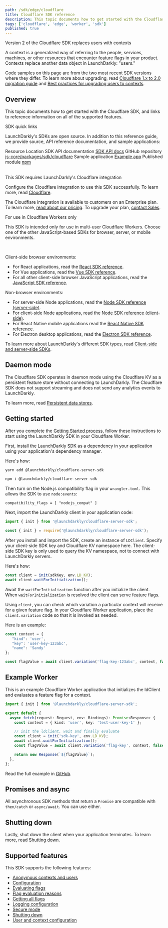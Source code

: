 ```yaml
---
path: /sdk/edge/cloudflare
title: Cloudflare SDK reference
description: This topic documents how to get started with the Cloudflare SDK, and links to reference information on all of the supported features.
tags: ['cloudflare', 'edge', 'worker', 'sdk']
published: true
---
```


<Callout intent="info">
<CalloutTitle>Version 2 of the Cloudflare SDK replaces users with contexts</CalloutTitle>
<CalloutDescription>

A context is a generalized way of referring to the people, services, machines, or other resources that encounter feature flags in your product. Contexts replace another data object in LaunchDarkly: "users."

Code samples on this page are from the two most recent SDK versions where they differ. To learn more about upgrading, read [Cloudflare 1.x to 2.0 migration guide](/sdk/server-side/cloudflare/migration-1-to-2) and [Best practices for upgrading users to contexts](/guides/flags/upgrading-contexts).

</CalloutDescription>
</Callout>

## Overview

This topic documents how to get started with the Cloudflare SDK, and links to reference information on all of the supported features.

<Callout intent="primary">
<CalloutTitle>SDK quick links</CalloutTitle>
<CalloutDescription>

LaunchDarkly's SDKs are open source. In addition to this reference guide, we provide source, API reference documentation, and sample applications:

<Table>
  <TableHeader>
    <TableHeadCell>Resource</TableHeadCell>
    <TableHeadCell>Location</TableHeadCell>
  </TableHeader>
  <TableBody>
    <TableRow>
      <TableCell>SDK API documentation</TableCell>
      <TableCell><a href="https://launchdarkly.github.io/js-core/packages/sdk/cloudflare/docs/">SDK API docs</a></TableCell>
    </TableRow>
    <TableRow>
      <TableCell>GitHub repository</TableCell>
      <TableCell><a href="https://github.com/launchdarkly/js-core/tree/main/packages/sdk/cloudflare">js-core/packages/sdk/cloudflare</a></TableCell>
    </TableRow>
    <TableRow>
      <TableCell>Sample application</TableCell>
      <TableCell><a href="https://github.com/launchdarkly/js-core/tree/main/packages/sdk/cloudflare/example">Example app</a></TableCell>
    </TableRow>
    <TableRow>
      <TableCell>Published module</TableCell>
      <TableCell><a href="https://www.npmjs.com/package/@launchdarkly/cloudflare-server-sdk">npm</a></TableCell>
    </TableRow>
  </TableBody>
</Table>

</CalloutDescription>
</Callout>

<Callout intent="info">
  <CalloutTitle>This SDK requires LaunchDarkly's Cloudflare integration</CalloutTitle>
  <CalloutDescription>

Configure the Cloudflare integration to use this SDK successfully. To learn more, read [Cloudflare](/integrations/cloudflare).

The Cloudflare integration is available to customers on an Enterprise plan. To learn more, [read about our pricing](https://launchdarkly.com/pricing/). To upgrade your plan, [contact Sales](https://launchdarkly.com/contact-sales/).

  </CalloutDescription>
</Callout>

<Callout intent="info">
<CalloutTitle>For use in Cloudflare Workers only</CalloutTitle>
<CalloutDescription>

This SDK is intended only for use in multi-user Cloudflare Workers. Choose one of the other JavaScript-based SDKs for browser, server, or mobile environments.

<br/>

Client-side browser environments:
- For React applications, read the [React SDK reference](/sdk/client-side/react).
- For Vue applications, read the [Vue SDK reference](/sdk/client-side/vue).
- For all other client-side browser JavaScript applications, read the [JavaScript SDK reference](/sdk/client-side/javascript).

Non-browser environments:

- For server-side Node applications, read the [Node SDK reference (server-side)](/sdk/server-side/node-js).
- For client-side Node applications, read the [Node SDK reference (client-side)](/sdk/client-side/node-js).
- For React Native mobile applications read the [React Native SDK reference](/sdk/client-side/react/react-native).
- For Electron desktop applications, read the [Electron SDK reference](/sdk/client-side/electron).

To learn more about LaunchDarkly's different SDK types, read [Client-side and server-side SDKs](/sdk/concepts/client-side-server-side).

</CalloutDescription>
</Callout>

## Daemon mode

The Cloudflare SDK operates in daemon mode using the Cloudflare KV as a persistent feature store without connecting to LaunchDarkly. The Cloudflare SDK does not support streaming and does not send any analytics events to LaunchDarkly.

To learn more, read [Persistent data stores](/sdk/concepts/data-stores#using-a-persistent-feature-store-without-connecting-to-launchdarkly).

## Getting started

After you complete the [Getting Started process](/home/getting-started), follow these instructions to start using the LaunchDarkly SDK in your Cloudflare Worker.

First, install the LaunchDarkly SDK as a dependency in your application using your application's dependency manager.

Here's how:

<CodeSample>
<CSTab label="yarn">

```bash
yarn add @launchdarkly/cloudflare-server-sdk
```

</CSTab>
<CSTab label="npm">

```bash
npm i @launchdarkly/cloudflare-server-sdk
```

</CSTab>
</CodeSample>

Then turn on the Node.js compatibility flag in your `wrangler.toml`. This allows the SDK to use `node:events`:

<CodeSample>
<CSTab label="wrangler.toml">

```shell
compatibility_flags = [ "nodejs_compat" ]
```

</CSTab>
</CodeSample>

Next, import the LaunchDarkly client in your application code:

<CodeSample>
<CSTab label="TypeScript/JavaScript ES6">

```ts
import { init } from '@launchdarkly/cloudflare-server-sdk';
```

</CSTab>
<CSTab label="JavaScript CJS">

```js
const { init } = require('@launchdarkly/cloudflare-server-sdk');
```

</CSTab>

</CodeSample>

After you install and import the SDK, create an instance of `LDClient`. Specify your client-side SDK key and Cloudflare KV namespace here. The client-side SDK key is only used to query the KV namespace, not to connect with LaunchDarkly servers.

Here's how:

<CodeSample>
<CSTab label="TypeScript">

```js
const client = init(sdkKey, env.LD_KV);
await client.waitForInitialization();
```

</CSTab>
</CodeSample>

Await the `waitForInitialization` function after you initialize the client. When `waitForInitialization` is resolved the client can serve feature flags.

Using `client`, you can check which variation a particular context will receive for a given feature flag. In your Cloudflare Worker application, place the `client.variation` code so that it is invoked as needed.

Here is an example:

<CodeSample>
<CSTab label="TypeScript">

```typescript
const context = {
   "kind": 'user',
   "key": 'user-key-123abc',
   "name": 'Sandy'
};

const flagValue = await client.variation('flag-key-123abc', context, false);
```

</CSTab>
</CodeSample>

## Example Worker

This is an example Cloudflare Worker application that initializes the ldClient and evaluates a feature flag for a context.
<CodeSample>
<CSTab label="TypeScript">

```ts
import { init } from '@launchdarkly/cloudflare-server-sdk';

export default {
  async fetch(request: Request, env: Bindings): Promise<Response> {
    const context = { kind: 'user', key: 'test-user-key-1' };

    // init the ldClient, wait and finally evaluate
    const client = init('sdk-key', env.LD_KV);
    await client.waitForInitialization();
    const flagValue = await client.variation('flag-key', context, false);

    return new Response(`${flagValue}`);
  },
};
```

</CSTab>
</CodeSample>

Read the full example in [GitHub](https://github.com/launchdarkly/js-core/tree/main/packages/sdk/cloudflare/example).

## Promises and async

All asynchronous SDK methods that return a `Promise` are compatible with `then/catch` or `async/await`. You can use either.

## Shutting down

Lastly, shut down the client when your application terminates. To learn more, read [Shutting down](/sdk/features/shutdown#cloudflare).

## Supported features

This SDK supports the following features:

- [Anonymous contexts and users](/sdk/features/anonymous#cloudflare)
- [Configuration](/sdk/features/config#cloudflare)
- [Evaluating flags](/sdk/features/evaluating#cloudflare)
- [Flag evaluation reasons](/sdk/features/evaluation-reasons#cloudflare)
- [Getting all flags](/sdk/features/all-flags#cloudflare)
- [Logging configuration](/sdk/features/logging#cloudflare)
- [Secure mode](/sdk/features/secure-mode#cloudflare)
- [Shutting down](/sdk/features/shutdown#cloudflare)
- [User and context configuration](/sdk/features/user-context-config#cloudflare)
